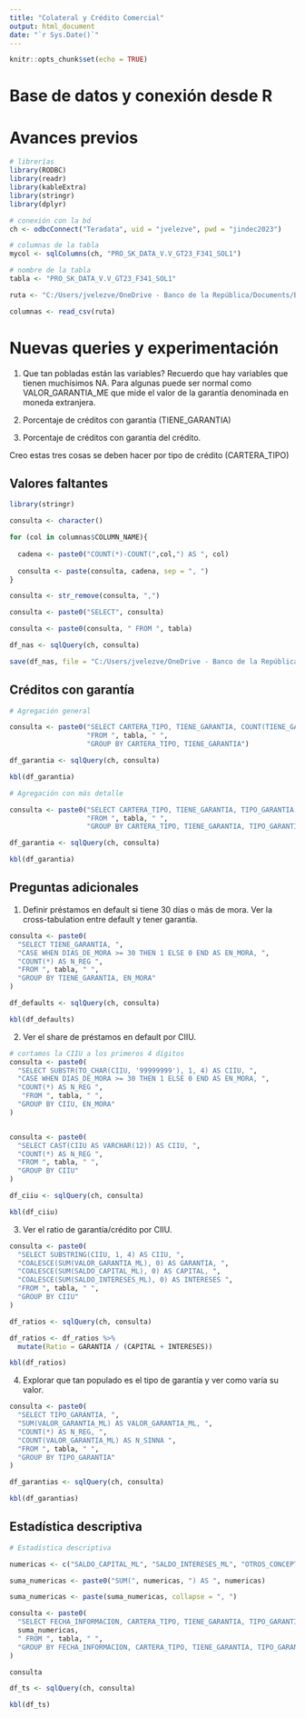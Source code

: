 ```yaml
---
title: "Colateral y Crédito Comercial"
output: html_document
date: "`r Sys.Date()`"
---
```


```r

knitr::opts_chunk$set(echo = TRUE)

```

# Base de datos y conexión desde R

# Avances previos

```r

# librerías
library(RODBC)
library(readr)
library(kableExtra)
library(stringr)
library(dplyr)

# conexión con la bd
ch <- odbcConnect("Teradata", uid = "jvelezve", pwd = "jindec2023")

# columnas de la tabla
mycol <- sqlColumns(ch, "PRO_SK_DATA_V.V_GT23_F341_SOL1")

# nombre de la tabla
tabla <- "PRO_SK_DATA_V.V_GT23_F341_SOL1"

```

```r

ruta <- "C:/Users/jvelezve/OneDrive - Banco de la República/Documents/Bancos/Felipe and Rebecca/output/columnas341.csv"

columnas <- read_csv(ruta)

```

# Nuevas queries y experimentación

  1. Que tan pobladas están las variables? Recuerdo que hay variables que tienen muchísimos NA. Para algunas puede ser normal como VALOR_GARANTIA_ME que mide el valor de la garantía denominada en moneda extranjera.

  2. Porcentaje de créditos con garantía (TIENE_GARANTIA)

  3. Porcentaje de créditos con garantía del crédito.

Creo estas tres cosas se deben hacer por tipo de crédito (CARTERA_TIPO)

## Valores faltantes

```r
library(stringr)

consulta <- character()

for (col in columnas$COLUMN_NAME){
  
  cadena <- paste0("COUNT(*)-COUNT(",col,") AS ", col)
  
  consulta <- paste(consulta, cadena, sep = ", ")
}

consulta <- str_remove(consulta, ",")

consulta <- paste0("SELECT", consulta)

consulta <- paste0(consulta, " FROM ", tabla)

df_nas <- sqlQuery(ch, consulta)

save(df_nas, file = "C:/Users/jvelezve/OneDrive - Banco de la República/Documents/Bancos/Felipe and Rebecca/output/Nas_by_col.rdata")

```

## Créditos con garantía

```r

# Agregación general

consulta <- paste0("SELECT CARTERA_TIPO, TIENE_GARANTIA, COUNT(TIENE_GARANTIA) AS N_REG ",
                   "FROM ", tabla, " ", 
                   "GROUP BY CARTERA_TIPO, TIENE_GARANTIA")

df_garantia <- sqlQuery(ch, consulta)

kbl(df_garantia)

```

```r

# Agregación con más detalle

consulta <- paste0("SELECT CARTERA_TIPO, TIENE_GARANTIA, TIPO_GARANTIA, COUNT(TIENE_GARANTIA) AS N_REG ",
                   "FROM ", tabla, " ", 
                   "GROUP BY CARTERA_TIPO, TIENE_GARANTIA, TIPO_GARANTIA")

df_garantia <- sqlQuery(ch, consulta)

kbl(df_garantia)

```

## Preguntas adicionales

  1. Definir préstamos en default si tiene 30 días o más de mora. Ver la cross-tabulation entre default y tener garantía.
  


```r

consulta <- paste0(
  "SELECT TIENE_GARANTIA, ",
  "CASE WHEN DIAS_DE_MORA >= 30 THEN 1 ELSE 0 END AS EN_MORA, ",
  "COUNT(*) AS N_REG ",
  "FROM ", tabla, " ",
  "GROUP BY TIENE_GARANTIA, EN_MORA"
)

df_defaults <- sqlQuery(ch, consulta)

kbl(df_defaults)

```

  2. Ver el share de préstamos en default por CIIU.

```r

# cortamos la CIIU a los primeros 4 dígitos
consulta <- paste0(
  "SELECT SUBSTR(TO_CHAR(CIIU, '99999999'), 1, 4) AS CIIU, ",
  "CASE WHEN DIAS_DE_MORA >= 30 THEN 1 ELSE 0 END AS EN_MORA, ",
  "COUNT(*) AS N_REG ",
   "FROM ", tabla, " ",
  "GROUP BY CIIU, EN_MORA"
)


consulta <- paste0(
  "SELECT CAST(CIIU AS VARCHAR(12)) AS CIIU, ",
  "COUNT(*) AS N_REG ",
  "FROM ", tabla, " ",
  "GROUP BY CIIU"
)

df_ciiu <- sqlQuery(ch, consulta) 

kbl(df_ciiu)

```

  3. Ver el ratio de garantía/crédito por CIIU. 
  
```r

consulta <- paste0(
  "SELECT SUBSTRING(CIIU, 1, 4) AS CIIU, ",
  "COALESCE(SUM(VALOR_GARANTIA_ML), 0) AS GARANTIA, ",
  "COALESCE(SUM(SALDO_CAPITAL_ML), 0) AS CAPITAL, ",
  "COALESCE(SUM(SALDO_INTERESES_ML), 0) AS INTERESES ",
  "FROM ", tabla, " ",
  "GROUP BY CIIU"
)

df_ratios <- sqlQuery(ch, consulta)

df_ratios <- df_ratios %>% 
  mutate(Ratio = GARANTIA / (CAPITAL + INTERESES))

kbl(df_ratios)

```

  
  4. Explorar que tan populado es el tipo de garantía y ver como varía su valor. 
  
```r

consulta <- paste0(
  "SELECT TIPO_GARANTIA, ",
  "SUM(VALOR_GARANTIA_ML) AS VALOR_GARANTIA_ML, ",
  "COUNT(*) AS N_REG, ",
  "COUNT(VALOR_GARANTIA_ML) AS N_SINNA ",
  "FROM ", tabla, " ",
  "GROUP BY TIPO_GARANTIA"
)

df_garantias <- sqlQuery(ch, consulta)

kbl(df_garantias)

```

## Estadística descriptiva

```r

# Estadística descriptiva

numericas <- c("SALDO_CAPITAL_ML", "SALDO_INTERESES_ML", "OTROS_CONCEPTOS_ML", "PROVISIONES_INDIVIDUALES_ML", "VALOR_GARANTIA_ML")

suma_numericas <- paste0("SUM(", numericas, ") AS ", numericas)

suma_numericas <- paste(suma_numericas, collapse = ", ")

consulta <- paste0(
  "SELECT FECHA_INFORMACION, CARTERA_TIPO, TIENE_GARANTIA, TIPO_GARANTIA, ",
  suma_numericas,
  " FROM ", tabla, " ",
  "GROUP BY FECHA_INFORMACION, CARTERA_TIPO, TIENE_GARANTIA, TIPO_GARANTIA"
)

consulta

df_ts <- sqlQuery(ch, consulta)

kbl(df_ts)

```
